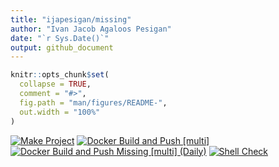 ```yaml
---
title: "ijapesigan/missing"
author: "Ivan Jacob Agaloos Pesigan"
date: "`r Sys.Date()`"
output: github_document
---
```


<!-- README.md is generated from .setup/readme/README.Rmd. Please edit that file -->

```r
knitr::opts_chunk$set(
  collapse = TRUE,
  comment = "#>",
  fig.path = "man/figures/README-",
  out.width = "100%"
)
```

<!-- badges: start -->
[![Make Project](https://github.com/ijapesigan/docker-missing/actions/workflows/make.yml/badge.svg)](https://github.com/ijapesigan/docker-missing/actions/workflows/make.yml)
[![Docker Build and Push [multi]](https://github.com/ijapesigan/docker-missing/actions/workflows/docker-build-push-multi.yml/badge.svg)](https://github.com/ijapesigan/docker-missing/actions/workflows/docker-build-push-multi.yml)
[![Docker Build and Push Missing [multi] (Daily)](https://github.com/ijapesigan/docker-missing/actions/workflows/docker-build-push-daily-multi-missing.yml/badge.svg)](https://github.com/ijapesigan/docker-missing/actions/workflows/docker-build-push-daily-multi-missing.yml)
[![Shell Check](https://github.com/ijapesigan/docker-missing/actions/workflows/shellcheck.yml/badge.svg)](https://github.com/ijapesigan/docker-missing/actions/workflows/shellcheck.yml)
<!-- badges: end -->
